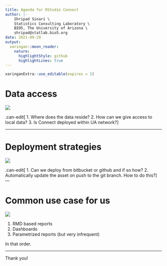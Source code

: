 ```yaml
---
title: Agenda for RStudio Connect
author: |-
    Shripad Sinari \
    Statistics Consulting Laboratory \
    BIO5, The University of Arizona \
    shripad@statlab.bio5.org
date: 2021-09-29
output:
  xaringan::moon_reader:
    nature:
      highlightStyle: github
      highlightLines: true
---
```


```r
xaringanExtra::use_editable(expires = 1)
```

# Data access

<style>
.red   { color: red      }
.blue  { color: blue   }
.small { font-size: 70%  }
.remark-slide-content > h1 {
  font-size: 30px;
  margin-top: -15px;
}
</style>

![](Screenshot from 2021-09-23 16-33-45.png)

.can-edit[
1. Where does the data reside?
2. How can we give access to local data?
3. Is Connect deployed within UA network?
]

---

# Deployment strategies

![](Screenshot from 2021-09-24 11-47-11.png)

.can-edit[
1. Can we deploy from bitbucket or github and if so how?
2. Automatically update the asset on push to the git branch. How to do this?
]
---

# Common use case for us

![](Screenshot from 2021-09-24 11-53-48.png)

1. RMD based reports
2. Dashboards
3. Parametrized reports (but very infrequent)

In that order.

---

Thank you!



